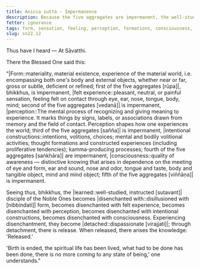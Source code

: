 ```yaml
---
title: Anicca sutta - Impermanence
description: Because the five aggregates are impermanent, the well-studied disciple of the Noble Ones becomes disenchanted with form, felt experience, perception, intentional constructions, and consciousness.
fetter: ignorance
tags: form, sensation, feeling, perception, formations, consciousness, impermanence, disenchantment, detachment, release, liberation, sn, sn22-34, sn22
slug: sn22.12
---
```


Thus have I heard — At Sāvatthi.

There the Blessed One said this:

"|Form::materiality, material existence, experience of the material world, i.e. encompassing both one's body and external objects, whether near or far, gross or subtle, deficient or refined; first of the five aggregates [rūpa]|, bhikkhus, is impermanent, |felt experience::pleasant, neutral, or painful sensation, feeling felt on contact through eye, ear, nose, tongue, body, mind; second of the five aggregates [vedanā]| is impermanent, |perception::The mental process of recognizing and giving meaning to experience. It marks things by signs, labels, or associations drawn from memory and the field of contact. Perception shapes how one experiences the world; third of the five aggregates [sañña]| is impermanent, |intentional constructions::intentions, volitions, choices; mental and bodily volitional activities; thought formations and constructed experiences (including proliferative tendencies); kamma-producing processes; fourth of the five aggregates [saṅkhāra]| are impermanent, |consciousness::quality of awareness — distinctive knowing that arises in dependence on the meeting of eye and form, ear and sound, nose and odor, tongue and taste, body and tangible object, mind and mind object; fifth of the five aggregates [viññāṇa]| is impermanent.

Seeing thus, bhikkhus, the |learned::well-studied, instructed [sutavant]| disciple of the Noble Ones becomes |disenchanted with::disillusioned with [nibbindati]| form, becomes disenchanted with felt experience, becomes disenchanted with perception, becomes disenchanted with intentional constructions, becomes disenchanted with consciousness. Experiencing disenchantment, they become |detached::dispassionate [virajjati]|; through detachment, there is release. When released, there arises the knowledge: 'Released.'

'Birth is ended, the spiritual life has been lived, what had to be done has been done, there is no more coming to any state of being,' one understands."